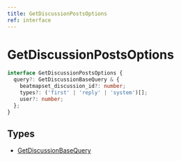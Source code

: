 ```yaml
---
title: GetDiscussionPostsOptions
ref: interface
---
```


# GetDiscussionPostsOptions

```ts
interface GetDiscussionPostsOptions {
  query?: GetDiscussionBaseQuery & {
    beatmapset_discussion_id?: number;
    types?: ('first' | 'reply' | 'system')[];
    user?: number;
  };
}
```

## Types

- [GetDiscussionBaseQuery](/references/get-dicussion-base-query)
